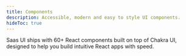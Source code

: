 ```yaml
---
title: Components
description: Accessible, modern and easy to style UI components.
hideToc: true
---
```


Saas UI ships with 60+ React components built on top of Chakra UI, designed to help you build intuitive React apps with speed.

<ComponentGrid />

